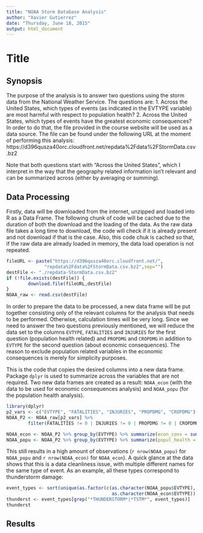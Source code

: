 ```yaml
---
title: "NOAA Storm Database Analysis"
author: "Xavier Gutierrez"
date: "Thursday, June 18, 2015"
output: html_document
---
```


# Title

## Synopsis

The purpose of the analysis is to answer two questions using the storm data from the National Weather Service. The questions are:
1. Across the United States, which types of events (as indicated in the EVTYPE variable) are most harmful with respect to population health?
2. Across the United States, which types of events have the greatest economic consequences?
In order to do that, the file provided in the course website will be used as a data source. The file can be found under the following URL at the moment of performing this analysis:
        https://d396qusza40orc.cloudfront.net/repdata%2Fdata%2FStormData.csv.bz2

Note that both questions start with "Across the United States", which I interpret in the way that the geography related information isn't relevant and can be summarized across (either by averaging or summing).

## Data Processing

Firstly, data will be downloaded from the internet, unzipped and loaded into R as a Data Frame. The following chunk of code will be cached due to the duration of both the download and the loading of the data. As the raw data file takes a long time to download, the code will check if it is already present and not download if that is the case. Also, this code chuk is cached so that, if the raw data are already loaded in memory, the data load operation is not repeated.

```r
fileURL <- paste("https://d396qusza40orc.cloudfront.net/",
              "repdata%2Fdata%2FStormData.csv.bz2",sep="")
destFile <- "./repdata-StormData.csv.bz2"
if (!file.exists(destFile)) {
        download.file(fileURL,destFile)
}
NOAA_raw <- read.csv(destFile)
```

In order to prepare the data to be processed, a new data frame will be put together consisting only of the relevant columns for the analysis that needs to be performed. Otherwise, calculation times will be very long.
Since we need to answer the two questions previously mentioned, we will reduce the data set to the columns `EVTYPE`, `FATALITIES` and `INJURIES` for the first question (population health related) and `PROPDMG` and `CROPDMG` in addition to `EVTYPE` for the second question (about economic consequences). The reason to exclude population related variables in the economic consequences is merely for simplicity purposes.

This is the code that copies the desired columns into a new data frame. Package `dplyr` is used to summarize across the variables that are not required. Two new data frames are created as a result: `NOAA_econ` (with the data to be used for economic consequences analysis) and `NOAA_popu` (for the population health analysis).

```r
library(dplyr)
p2_vars <- c("EVTYPE", "FATALITIES", "INJURIES", "PROPDMG", "CROPDMG")
NOAA_P2 <- NOAA_raw[p2_vars] %>%
        filter(FATALITIES != 0 | INJURIES != 0 | PROPDMG != 0 | CROPDMG != 0)

NOAA_econ <- NOAA_P2 %>% group_by(EVTYPE) %>% summarize(econ_cons = sum(PROPDMG + CROPDMG)) %>% arrange(desc(econ_cons))
NOAA_popu <- NOAA_P2 %>% group_by(EVTYPE) %>% summarize(popul_health = sum(FATALITIES + INJURIES)) %>% arrange(desc(popul_health))
```

This still results in a high amount of observations (`r nrow(NOAA_popu)` for `NOAA_popu` and `r nrow(NOAA_econ)` for `NOAA_econ`). A quick glance at the data shows that this is a data cleanliness issue, with multiple different names for the same type of event.
As an example, all these types correspond to thunderstorm damage:

```r
event_types <- sort(unique(as.factor(c(as.character(NOAA_popu$EVTYPE),
                                       as.character(NOAA_econ$EVTYPE)))))
thunderst <- event_types[grep("*THUNDERSTORM*|*TSTM*", event_types)]
thunderst
```


## Results